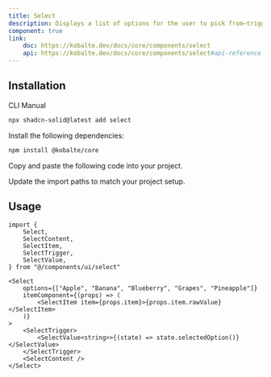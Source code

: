 ```yaml
---
title: Select
description: Displays a list of options for the user to pick from—triggered by a button.
component: true
link:
    doc: https://kobalte.dev/docs/core/components/select
    api: https://kobalte.dev/docs/core/components/select#api-reference
---
```


<ComponentPreview name="select-demo" />

## Installation

<Tabs defaultValue="cli">

<TabsList>
	<TabsTrigger value="cli">CLI</TabsTrigger>
	<TabsTrigger value="manual">Manual</TabsTrigger>
	<TabsIndicator class="bg-primary" />
</TabsList>

<TabsContent value="cli">

```bash
npx shadcn-solid@latest add select
```

</TabsContent>

<TabsContent value="manual">

<Steps>

<Step>Install the following dependencies:</Step>

```bash
npm install @kobalte/core
```

<Step>Copy and paste the following code into your project.</Step>

<ComponentSource name="select" />

<Step>Update the import paths to match your project setup.</Step>

</Steps>

</TabsContent>

</Tabs>

## Usage

```tsx
import {
	Select,
	SelectContent,
	SelectItem,
	SelectTrigger,
	SelectValue,
} from "@/components/ui/select"
```

```tsx
<Select
	options={["Apple", "Banana", "Blueberry", "Grapes", "Pineapple"]}
	itemComponent={(props) => (
		<SelectItem item={props.item}>{props.item.rawValue}</SelectItem>
	)}
>
	<SelectTrigger>
		<SelectValue<string>>{(state) => state.selectedOption()}</SelectValue>
	</SelectTrigger>
	<SelectContent />
</Select>
```
